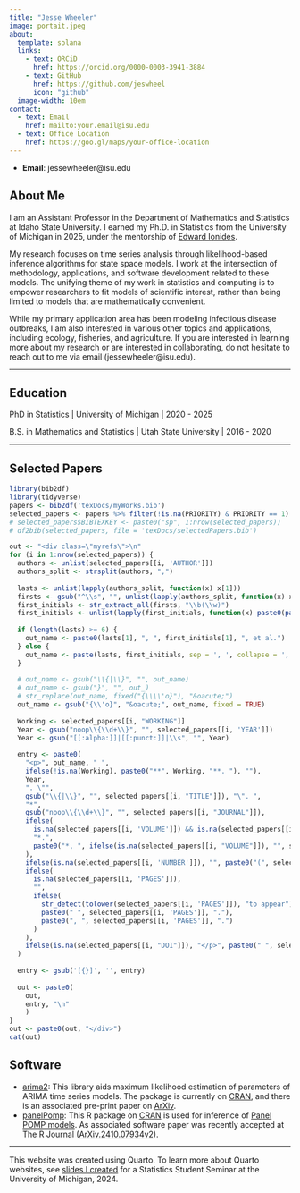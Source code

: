 ```yaml
---
title: "Jesse Wheeler"
image: portait.jpeg
about: 
  template: solana 
  links: 
    - text: ORCiD
      href: https://orcid.org/0000-0003-3941-3884
    - text: GitHub
      href: https://github.com/jeswheel
      icon: "github"
  image-width: 10em
contact:
  - text: Email
    href: mailto:your.email@isu.edu
  - text: Office Location
    href: https://goo.gl/maps/your-office-location
---
```


- **Email**: jessewheeler@isu.edu

## About Me

I am an Assistant Professor in the Department of Mathematics and Statistics at Idaho State University. I earned my Ph.D. in Statistics from the University of Michigan in 2025, under the mentorship of [Edward Ionides](https://ionides.github.io/).

My research focuses on time series analysis through likelihood-based inference algorithms for state space models. 
I work at the intersection of methodology, applications, and software development related to these models. 
The unifying theme of my work in statistics and computing is to empower researchers to fit models of scientific interest, rather than being limited to models that are mathematically convenient.

While my primary application area has been modeling infectious disease outbreaks, I am also interested in various other topics and applications, including ecology, fisheries, and agriculture.
If you are interested in learning more about my research or are interested in collaborating, do not hesitate to reach out to me via email (jessewheeler@isu.edu).

---

## Education

PhD in Statistics | University of Michigan | 2020 - 2025

B.S. in Mathematics and Statistics | Utah State University | 2016 - 2020

---

## Selected Papers

```r
library(bib2df)
library(tidyverse)
papers <- bib2df('texDocs/myWorks.bib')
selected_papers <- papers %>% filter(!is.na(PRIORITY) & PRIORITY == 1)
# selected_papers$BIBTEXKEY <- paste0("sp", 1:nrow(selected_papers))
# df2bib(selected_papers, file = 'texDocs/selectedPapers.bib')
```


```r
out <- "<div class=\"myrefs\">\n" 
for (i in 1:nrow(selected_papers)) {
  authors <- unlist(selected_papers[[i, 'AUTHOR']])
  authors_split <- strsplit(authors, ",")
  
  lasts <- unlist(lapply(authors_split, function(x) x[1]))
  firsts <- gsub("^\\s", "", unlist(lapply(authors_split, function(x) x[2])))
  first_initials <- str_extract_all(firsts, "\\b(\\w)")
  first_initials <- unlist(lapply(first_initials, function(x) paste0(paste0(x, collapse = ". "), ".")))
  
  if (length(lasts) >= 6) {
    out_name <- paste0(lasts[1], ", ", first_initials[1], ", et al.")
  } else {
    out_name <- paste(lasts, first_initials, sep = ', ', collapse = ', ')
  }
  
  # out_name <- gsub("\\{|\\}", "", out_name)
  # out_name <- gsub("}", "", out_)
  # str_replace(out_name, fixed("{\\\\'o}"), "&oacute;")
  out_name <- gsub("{\\'o}", "&oacute;", out_name, fixed = TRUE)
  
  Working <- selected_papers[[i, "WORKING"]]
  Year <- gsub("noop\\{\\d+\\}", "", selected_papers[[i, 'YEAR']])
  Year <- gsub("[[:alpha:]]|[[:punct:]]|\\s", "", Year)
  
  entry <- paste0(
    "<p>", out_name, " ", 
    ifelse(!is.na(Working), paste0("**", Working, "**. "), ""),
    Year, 
    ". \"",
    gsub("\\{|\\}", "", selected_papers[[i, "TITLE"]]), "\". ",
    "*", 
    gsub("noop\\{\\d+\\}", "", selected_papers[[i, "JOURNAL"]]),
    ifelse(
      is.na(selected_papers[[i, 'VOLUME']]) && is.na(selected_papers[[i, "PAGES"]]), 
      "*.", 
      paste0("*, ", ifelse(is.na(selected_papers[[i, "VOLUME"]]), "", selected_papers[[i, "VOLUME"]]))
    ),
    ifelse(is.na(selected_papers[[i, 'NUMBER']]), "", paste0("(", selected_papers[[i, 'NUMBER']], ")")),
    ifelse(
      is.na(selected_papers[[i, 'PAGES']]), 
      "", 
      ifelse(
        str_detect(tolower(selected_papers[[i, 'PAGES']]), "to appear"),
        paste0(" ", selected_papers[[i, 'PAGES']], "."),
        paste0(", ", selected_papers[[i, 'PAGES']], ".")
      )
    ),
    ifelse(is.na(selected_papers[[i, "DOI"]]), "</p>", paste0(" ", selected_papers[[i, "DOI"]], ".</p>"))
  )
  
  entry <- gsub('[{}]', '', entry)
  
  out <- paste0(
    out, 
    entry, "\n"
    )
}
out <- paste0(out, "</div>")
cat(out)
```

## Software 

- [arima2](https://github.com/jeswheel/arima2): This library aids maximum likelihood estimation of parameters of ARIMA time series models. The package is currently on [CRAN](https://cran.r-project.org/web/packages/arima2/index.html), and there is an associated pre-print paper on [ArXiv](https://arxiv.org/abs/2310.01198).
- [panelPomp](https://panelPomp-org.github.io): This R package on [CRAN](https://cran.r-project.org/web/packages/panelPomp/index.html) is used for inference of [Panel POMP models](https://doi.org/10.1080/01621459.2019.1604367). As associated software paper was recently accepted at The R Journal ([ArXiv.2410.07934v2](https://arxiv.org/abs/2410.07934)). 

---

This website was created using Quarto. 
To learn more about Quarto websites, see [slides I created](https://docs.google.com/presentation/d/1unAZ49f4PR11giPqA9fSSFcaBwZS_3onK71F3bGUkvQ/edit?usp=sharing) for a Statistics Student Seminar at the University of Michigan, 2024.



